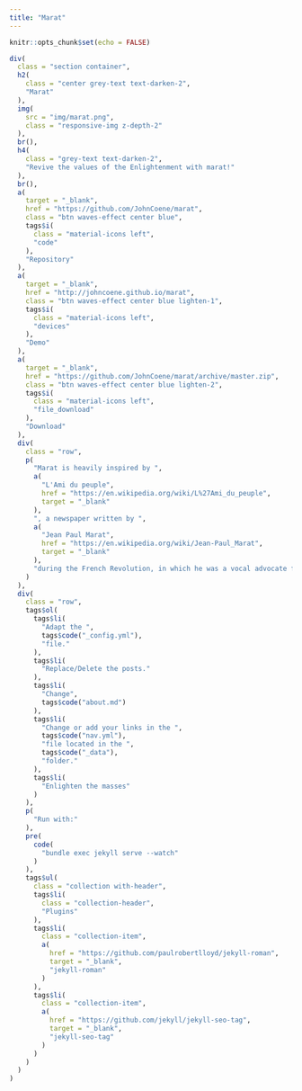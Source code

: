 ```yaml
---
title: "Marat"
---
```


```r
knitr::opts_chunk$set(echo = FALSE)
```

<main>

```r
div(
  class = "section container",
  h2(
    class = "center grey-text text-darken-2",
    "Marat"
  ),
  img(
    src = "img/marat.png",
    class = "responsive-img z-depth-2"
  ),
  br(),
  h4(
    class = "grey-text text-darken-2",
    "Revive the values of the Enlightenment with marat!"
  ),
  br(),
  a(
    target = "_blank",
    href = "https://github.com/JohnCoene/marat",
    class = "btn waves-effect center blue",
    tags$i(
      class = "material-icons left",
      "code"
    ),
    "Repository"
  ),
  a(
    target = "_blank",
    href = "http://johncoene.github.io/marat",
    class = "btn waves-effect center blue lighten-1",
    tags$i(
      class = "material-icons left",
      "devices"
    ),
    "Demo"
  ),
  a(
    target = "_blank",
    href = "https://github.com/JohnCoene/marat/archive/master.zip",
    class = "btn waves-effect center blue lighten-2",
    tags$i(
      class = "material-icons left",
      "file_download"
    ),
    "Download"
  ),
  div(
    class = "row",
    p(
      "Marat is heavily inspired by ",
      a(
        "L'Ami du peuple",
        href = "https://en.wikipedia.org/wiki/L%27Ami_du_peuple",
        target = "_blank"
      ),
      ", a newspaper written by ",
      a(
        "Jean Paul Marat",
        href = "https://en.wikipedia.org/wiki/Jean-Paul_Marat",
        target = "_blank"
      ),
      "during the French Revolution, in which he was a vocal advocate for the rights of man and liberty."
    )
  ),
  div(
    class = "row",
    tags$ol(
      tags$li(
        "Adapt the ", 
        tags$code("_config.yml"),
        "file."
      ),
      tags$li(
        "Replace/Delete the posts."
      ),
      tags$li(
        "Change", 
        tags$code("about.md")
      ),
      tags$li(
        "Change or add your links in the ", 
        tags$code("nav.yml"),
        "file located in the ",
        tags$code("_data"),
        "folder."
      ),
      tags$li(
        "Enlighten the masses"
      )
    ),
    p(
      "Run with:"
    ), 
    pre(
      code(
        "bundle exec jekyll serve --watch"
      )
    ),
    tags$ul(
      class = "collection with-header",
      tags$li(
        class = "collection-header",
        "Plugins"
      ),
      tags$li(
        class = "collection-item",
        a(
          href = "https://github.com/paulrobertlloyd/jekyll-roman",
          target = "_blank",
          "jekyll-roman"
        )
      ),
      tags$li(
        class = "collection-item",
        a(
          href = "https://github.com/jekyll/jekyll-seo-tag",
          target = "_blank",
          "jekyll-seo-tag"
        )
      )
    )
  )
)
```

</main>